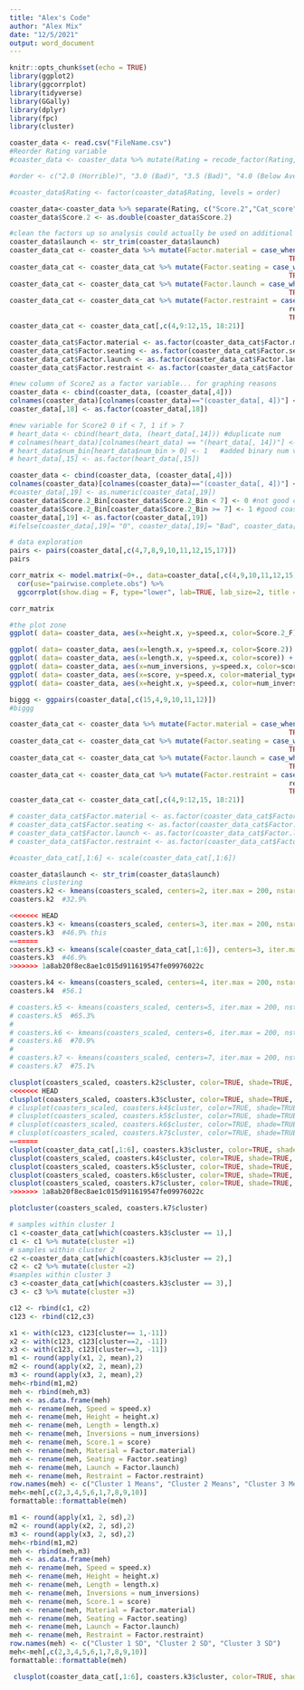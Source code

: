```yaml
---
title: "Alex's Code"
author: "Alex Mix"
date: "12/5/2021"
output: word_document
---
```


```r
knitr::opts_chunk$set(echo = TRUE)
library(ggplot2)
library(ggcorrplot)
library(tidyverse)
library(GGally)
library(dplyr)
library(fpc)
library(cluster)

```


```r
coaster_data <- read.csv("FileName.csv")
#Reorder Rating variable
#coaster_data <- coaster_data %>% mutate(Rating = recode_factor(Rating, '10 (Superior)'="10.0 (Superior)"))

#order <- c("2.0 (Horrible)", "3.0 (Bad)", "3.5 (Bad)", "4.0 (Below Average)", "5.0 (Average)", "5.5 (Average)", "6.0 (Above Average)", "6.5 (Above Average)", "7.0 (Good)", "7.5 (Good)", "8.0 (Great)", "8.5 (Great)", "9.0 (Excellent)", "9.5 (Excellent)", "10.0 (Superior)")

#coaster_data$Rating <- factor(coaster_data$Rating, levels = order)

coaster_data<-coaster_data %>% separate(Rating, c("Score.2","Cat_score"), " ")
coaster_data$Score.2 <- as.double(coaster_data$Score.2)

#clean the factors up so analysis could actually be used on additional predictor variables
coaster_data$launch <- str_trim(coaster_data$launch)
coaster_data_cat <- coaster_data %>% mutate(Factor.material = case_when(material_type == "Steel" ~ 0,
                                                                     TRUE ~ 1))
coaster_data_cat <- coaster_data_cat %>% mutate(Factor.seating = case_when(seating_type == "Sit Down" ~ 0,
                                                                     TRUE ~ 1))
coaster_data_cat <- coaster_data_cat %>% mutate(Factor.launch = case_when(launch == "Chain lift hill" ~ 0,
                                                                     TRUE ~ 1))
coaster_data_cat <- coaster_data_cat %>% mutate(Factor.restraint = case_when(restraint == "Lap bar" ~ 0,
                                                                     restraint == "Common lap bar" ~ 0,
                                                                     TRUE~ 1))
coaster_data_cat <- coaster_data_cat[,c(4,9:12,15, 18:21)]

coaster_data_cat$Factor.material <- as.factor(coaster_data_cat$Factor.material)
coaster_data_cat$Factor.seating <- as.factor(coaster_data_cat$Factor.seating)
coaster_data_cat$Factor.launch <- as.factor(coaster_data_cat$Factor.launch)
coaster_data_cat$Factor.restraint <- as.factor(coaster_data_cat$Factor.restraint)

#new column of Score2 as a factor variable... for graphing reasons
coaster_data <- cbind(coaster_data, (coaster_data[,4])) 
colnames(coaster_data)[colnames(coaster_data)=="(coaster_data[, 4])"] <- "Score.2_F"
coaster_data[,18] <- as.factor(coaster_data[,18])

#new variable for Score2 0 if < 7, 1 if > 7
# heart_data <- cbind(heart_data, (heart_data[,14])) #duplicate num
# colnames(heart_data)[colnames(heart_data) == "(heart_data[, 14])"] <- "num_bin" # Rename
# heart_data$num_bin[heart_data$num_bin > 0] <- 1   #added binary num variable (1 = heart disease, 0 = not)
# heart_data[,15] <- as.factor(heart_data[,15])

coaster_data <- cbind(coaster_data, (coaster_data[,4]))
colnames(coaster_data)[colnames(coaster_data)=="(coaster_data[, 4])"] <- "Score.2_Bin"
#coaster_data[,19] <- as.numeric(coaster_data[,19])
coaster_data$Score.2_Bin[coaster_data$Score.2_Bin < 7] <- 0 #not good coaster
coaster_data$Score.2_Bin[coaster_data$Score.2_Bin >= 7] <- 1 #good coaster
coaster_data[,19] <- as.factor(coaster_data[,19])
#ifelse(coaster_data[,19]= "0", coaster_data[,19]= "Bad", coaster_data[,19]= "Good")

```


```r
# data exploration
pairs <- pairs(coaster_data[,c(4,7,8,9,10,11,12,15,17)])
pairs

corr_matrix <- model.matrix(~0+., data=coaster_data[,c(4,9,10,11,12,15)]) %>% 
  cor(use="pairwise.complete.obs") %>% 
  ggcorrplot(show.diag = F, type="lower", lab=TRUE, lab_size=2, title = "Correlation Matrix", ggtheme = ggplot2::theme_gray, hc.order=TRUE, method = "circle", outline.color = "white", colors = c("#95E03D", "white", "#AB00FF")) + scale_x_discrete(labels=c("speed.x"="Speed", "height.x"="Height", "length.x"="Length", "score"="Score 1", "Score.2"="Score 2")) + scale_y_discrete(labels=c("speed.x"="Speed", "length.x"="Length", "num_inversions"="Number of \n Inversions", "score"="Score 1", "Score.2"="Score 2"))

corr_matrix

#the plot zone
ggplot( data= coaster_data, aes(x=height.x, y=speed.x, color=Score.2_F)) + geom_point(aes(shape=Score.2_Bin)) + labs(y="Speed", x="Height", col="Rating", shape="") + scale_shape_manual(values = c(1,19)) 

ggplot( data= coaster_data, aes(x=length.x, y=speed.x, color=Score.2)) + geom_point() + labs(y="Speed", x="Length") #figure out how to mark scores > 7 different from < 7
ggplot( data= coaster_data, aes(x=length.x, y=speed.x, color=score)) + geom_point() + labs(y="Speed", x="Length")
ggplot( data= coaster_data, aes(x=num_inversions, y=speed.x, color=score)) + geom_point()
ggplot( data= coaster_data, aes(x=score, y=speed.x, color=material_type)) + geom_point()
ggplot( data= coaster_data, aes(x=height.x, y=speed.x, color=num_inversions)) + geom_point()

biggg <- ggpairs(coaster_data[,c(15,4,9,10,11,12)])
#biggg
```


```r
coaster_data_cat <- coaster_data %>% mutate(Factor.material = case_when(material_type == "Steel" ~ 0,
                                                                     TRUE ~ 1))
coaster_data_cat <- coaster_data_cat %>% mutate(Factor.seating = case_when(seating_type == "Sit Down" ~ 0,
                                                                     TRUE ~ 1))
coaster_data_cat <- coaster_data_cat %>% mutate(Factor.launch = case_when(launch == "Chain lift hill" ~ 0,
                                                                     TRUE ~ 1))
coaster_data_cat <- coaster_data_cat %>% mutate(Factor.restraint = case_when(restraint == "Lap bar" ~ 0,
                                                                     restraint == "Common lap bar" ~ 0,
                                                                     TRUE~ 1))
coaster_data_cat <- coaster_data_cat[,c(4,9:12,15, 18:21)]

# coaster_data_cat$Factor.material <- as.factor(coaster_data_cat$Factor.material)
# coaster_data_cat$Factor.seating <- as.factor(coaster_data_cat$Factor.seating)
# coaster_data_cat$Factor.launch <- as.factor(coaster_data_cat$Factor.launch)
# coaster_data_cat$Factor.restraint <- as.factor(coaster_data_cat$Factor.restraint)

#coaster_data_cat[,1:6] <- scale(coaster_data_cat[,1:6])
```


```r
coaster_data$launch <- str_trim(coaster_data$launch)
#kmeans clustering
coasters.k2 <- kmeans(coasters_scaled, centers=2, iter.max = 200, nstart = 50)
coasters.k2  #32.9%

<<<<<<< HEAD
coasters.k3 <- kmeans(coasters_scaled, centers=3, iter.max = 200, nstart = 50)
coasters.k3  #46.9% this
=======
coasters.k3 <- kmeans(scale(coaster_data_cat[,1:6]), centers=3, iter.max = 200, nstart = 50)
coasters.k3  #46.9%
>>>>>>> 1a8ab20f8ec8ae1c015d911619547fe09976022c

coasters.k4 <- kmeans(coasters_scaled, centers=4, iter.max = 200, nstart = 50)
coasters.k4  #56.1

# coasters.k5 <- kmeans(coasters_scaled, centers=5, iter.max = 200, nstart = 50)
# coasters.k5  #65.3%
# 
# coasters.k6 <- kmeans(coasters_scaled, centers=6, iter.max = 200, nstart = 50)
# coasters.k6  #70.9%
# 
# coasters.k7 <- kmeans(coasters_scaled, centers=7, iter.max = 200, nstart = 50)
# coasters.k7  #75.1%

clusplot(coasters_scaled, coasters.k2$cluster, color=TRUE, shade=TRUE, lines=0)
<<<<<<< HEAD
clusplot(coasters_scaled, coasters.k3$cluster, color=TRUE, shade=TRUE, lines=0)
# clusplot(coasters_scaled, coasters.k4$cluster, color=TRUE, shade=TRUE, lines=0)
# clusplot(coasters_scaled, coasters.k5$cluster, color=TRUE, shade=TRUE, labels=2, lines=0)
# clusplot(coasters_scaled, coasters.k6$cluster, color=TRUE, shade=TRUE, labels=2, lines=0)
# clusplot(coasters_scaled, coasters.k7$cluster, color=TRUE, shade=TRUE, labels=2, lines=0)
=======
clusplot(coaster_data_cat[,1:6], coasters.k3$cluster, color=TRUE, shade=TRUE, lines=0)
clusplot(coasters_scaled, coasters.k4$cluster, color=TRUE, shade=TRUE, lines=0)
clusplot(coasters_scaled, coasters.k5$cluster, color=TRUE, shade=TRUE, labels=2, lines=0)
clusplot(coasters_scaled, coasters.k6$cluster, color=TRUE, shade=TRUE, labels=2, lines=0)
clusplot(coasters_scaled, coasters.k7$cluster, color=TRUE, shade=TRUE, labels=2, lines=0)
>>>>>>> 1a8ab20f8ec8ae1c015d911619547fe09976022c

plotcluster(coasters_scaled, coasters.k7$cluster)
```

```r
# samples within cluster 1
c1 <-coaster_data_cat[which(coasters.k3$cluster == 1),]
c1 <- c1 %>% mutate(cluster =1)
# samples within cluster 2
c2 <-coaster_data_cat[which(coasters.k3$cluster == 2),]
c2 <- c2 %>% mutate(cluster =2)
#samples within cluster 3
c3 <-coaster_data_cat[which(coasters.k3$cluster == 3),]
c3 <- c3 %>% mutate(cluster =3)
```

```r
c12 <- rbind(c1, c2)
c123 <- rbind(c12,c3)
```

```r
x1 <- with(c123, c123[cluster== 1,-11])
x2 <- with(c123, c123[cluster==2, -11])
x3 <- with(c123, c123[cluster==3, -11])
m1 <- round(apply(x1, 2, mean),2)
m2 <- round(apply(x2, 2, mean),2)
m3 <- round(apply(x3, 2, mean),2)
meh<-rbind(m1,m2)
meh <- rbind(meh,m3)
meh <- as.data.frame(meh)
meh <- rename(meh, Speed = speed.x)
meh <- rename(meh, Height = height.x)
meh <- rename(meh, Length = length.x)
meh <- rename(meh, Inversions = num_inversions)
meh <- rename(meh, Score.1 = score)
meh <- rename(meh, Material = Factor.material)
meh <- rename(meh, Seating = Factor.seating)
meh <- rename(meh, Launch = Factor.launch)
meh <- rename(meh, Restraint = Factor.restraint)
row.names(meh) <- c("Cluster 1 Means", "Cluster 2 Means", "Cluster 3 Means")
meh<-meh[,c(2,3,4,5,6,1,7,8,9,10)]
formattable::formattable(meh)
```

```r
m1 <- round(apply(x1, 2, sd),2)
m2 <- round(apply(x2, 2, sd),2)
m3 <- round(apply(x3, 2, sd),2)
meh<-rbind(m1,m2)
meh <- rbind(meh,m3)
meh <- as.data.frame(meh)
meh <- rename(meh, Speed = speed.x)
meh <- rename(meh, Height = height.x)
meh <- rename(meh, Length = length.x)
meh <- rename(meh, Inversions = num_inversions)
meh <- rename(meh, Score.1 = score)
meh <- rename(meh, Material = Factor.material)
meh <- rename(meh, Seating = Factor.seating)
meh <- rename(meh, Launch = Factor.launch)
meh <- rename(meh, Restraint = Factor.restraint)
row.names(meh) <- c("Cluster 1 SD", "Cluster 2 SD", "Cluster 3 SD")
meh<-meh[,c(2,3,4,5,6,1,7,8,9,10)]
formattable::formattable(meh)
```


```r
 clusplot(coaster_data_cat[,1:6], coasters.k3$cluster, color=TRUE, shade=TRUE, labels=5, lines=0, col.clus = c("dark red", "dark blue", "dark green"), col.p = "black", main = "Three Clusters of Kmeans")
```

